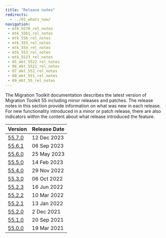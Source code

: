 ```yaml
---
title: "Release notes"
redirects:
  - ../01_whats_new/
navigation:
 - mtk_5570_rel_notes
 - mtk_5561_rel_notes
 - mtk_556_rel_notes
 - mtk_555_rel_notes
 - mtk_554_rel_notes
 - mtk_553_rel_notes
 - mtk_5523_rel_notes
 - 05_mkt_5522_rel_notes
 - 06_mkt_5521_rel_notes
 - 07_mkt_552_rel_notes
 - 08_mkt_551_rel_notes
 - 09_mkt_55_rel_notes
---
```


The Migration Toolkit documentation describes the latest version of Migration Toolkit 55 including minor releases and patches. The release notes in this section provide information on what was new in each release. For new functionality introduced in a minor or patch release, there are also indicators within the content about what release introduced the feature.

|             Version             | Release Date |
| ------------------------------- | ------------ |
| [55.7.0](mtk_5570_rel_notes)    | 12 Dec 2023  |
| [55.6.1](mtk_5561_rel_notes)    | 06 Sep 2023  |
| [55.6.0](mtk_556_rel_notes)     | 25 May 2023  |
| [55.5.0](mtk_555_rel_notes)     | 14 Feb 2023  |
| [55.4.0](mtk_554_rel_notes)     | 29 Nov 2022  |
| [55.3.0](mtk_553_rel_notes)     | 06 Oct 2022  |
| [55.2.3](mtk_5523_rel_notes)    | 16 Jun 2022  |
| [55.2.2](05_mkt_5522_rel_notes) | 10 Mar 2022  |
| [55.2.1](06_mkt_5521_rel_notes) | 13 Jan 2022  |
| [55.2.0](07_mkt_552_rel_notes)  | 2 Dec 2021   |
| [55.1.0](08_mkt_551_rel_notes)  | 20 Sep 2021  |
| [55.0.0](09_mkt_55_rel_notes)   | 19 Mar 2021  |

